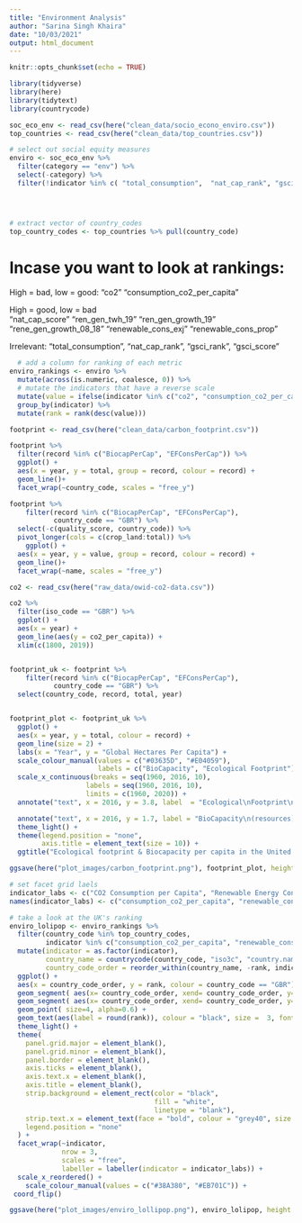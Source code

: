 ```yaml
---
title: "Environment Analysis"
author: "Sarina Singh Khaira"
date: "10/03/2021"
output: html_document
---
```


```r
knitr::opts_chunk$set(echo = TRUE)
```


```r
library(tidyverse)
library(here)
library(tidytext)
library(countrycode)
```


```r
soc_eco_env <- read_csv(here("clean_data/socio_econo_enviro.csv"))
top_countries <- read_csv(here("clean_data/top_countries.csv"))
```


```r

# select out social equity measures
enviro <- soc_eco_env %>% 
  filter(category == "env") %>%
  select(-category) %>%
  filter(!indicator %in% c( "total_consumption",  "nat_cap_rank", "gsci_rank", "gsci_score"))




# extract vector of country_codes
top_country_codes <- top_countries %>% pull(country_code)

```

# Incase you want to look at rankings:

High = bad, low = good:
 "co2"                        "consumption_co2_per_capita" 
  
  
High = good, low = bad              
"nat_cap_score"              "ren_gen_twh_19"             "ren_gen_growth_19"         
 "rene_gen_growth_08_18"      "renewable_cons_exj"                  "renewable_cons_prop"   

  Irrelevant:
 "total_consumption",  "nat_cap_rank", "gsci_rank", "gsci_score"  
 

```r

  # add a column for ranking of each metric
enviro_rankings <- enviro %>%
  mutate(across(is.numeric, coalesce, 0)) %>%
  # mutate the indicators that have a reverse scale
  mutate(value = ifelse(indicator %in% c("co2", "consumption_co2_per_capita"), value*-1, value)) %>%
  group_by(indicator) %>%
  mutate(rank = rank(desc(value)))

```




```r
footprint <- read_csv(here("clean_data/carbon_footprint.csv"))
```

```r
footprint %>%
  filter(record %in% c("BiocapPerCap", "EFConsPerCap")) %>%
  ggplot() +
  aes(x = year, y = total, group = record, colour = record) +
  geom_line()+
  facet_wrap(~country_code, scales = "free_y")

```

```r
footprint %>%
    filter(record %in% c("BiocapPerCap", "EFConsPerCap"),
           country_code == "GBR") %>%
  select(-c(quality_score, country_code)) %>%
  pivot_longer(cols = c(crop_land:total)) %>%
    ggplot() +
  aes(x = year, y = value, group = record, colour = record) +
  geom_line()+
  facet_wrap(~name, scales = "free_y")


```

```r
co2 <- read_csv(here("raw_data/owid-co2-data.csv"))
```

```r
co2 %>%
  filter(iso_code == "GBR") %>%
  ggplot() +
  aes(x = year) +
  geom_line(aes(y = co2_per_capita)) +
  xlim(c(1800, 2019))



```

```r
footprint_uk <- footprint %>%
    filter(record %in% c("BiocapPerCap", "EFConsPerCap"), 
           country_code == "GBR") %>%
  select(country_code, record, total, year) 


footprint_plot <- footprint_uk %>%
  ggplot() +
  aes(x = year, y = total, colour = record) +
  geom_line(size = 2) +
  labs(x = "Year", y = "Global Hectares Per Capita") +
  scale_colour_manual(values = c("#03635D", "#E04059"),
                      labels = c("BioCapacity", "Ecological Footprint")) +
  scale_x_continuous(breaks = seq(1960, 2016, 10), 
                   labels = seq(1960, 2016, 10),
                   limits = c(1960, 2020)) +
  annotate("text", x = 2016, y = 3.8, label  = "Ecological\nFootprint\n(demand)", col = "#E04059", fontface = "bold") +

  annotate("text", x = 2016, y = 1.7, label = "BioCapacity\n(resources)", col = "#03635D", fontface = "bold") +
  theme_light() +
  theme(legend.position = "none",
        axis.title = element_text(size = 10)) +
  ggtitle("Ecological footprint & Biocapacity per capita in the United Kingdom")

ggsave(here("plot_images/carbon_footprint.png"), footprint_plot, height = 5)
```

```r
# set facet grid laels
indicator_labs <- c("CO2 Consumption per Capita", "Renewable Energy Consumption Proportion", "Natural Capital GSCI Score")
names(indicator_labs) <- c("consumption_co2_per_capita", "renewable_cons_prop", "nat_cap_score")

# take a look at the UK's ranking
enviro_lolipop <- enviro_rankings %>%  
  filter(country_code %in% top_country_codes,
         indicator %in% c("consumption_co2_per_capita", "renewable_cons_prop", "nat_cap_score")) %>%
  mutate(indicator = as.factor(indicator),
         country_name = countrycode(country_code, "iso3c", "country.name"),
         country_code_order = reorder_within(country_name, -rank, indicator)) %>%
  ggplot() +
  aes(x = country_code_order, y = rank, colour = country_code == "GBR") +
  geom_segment( aes(x= country_code_order, xend= country_code_order, y=rank, yend = -1), col = "grey64") +
  geom_segment( aes(x= country_code_order, xend= country_code_order, y=154, yend = rank)) +
  geom_point( size=4, alpha=0.6) +
  geom_text(aes(label = round(rank)), colour = "black", size =  3, fontface = "bold") +
  theme_light() +
  theme(
    panel.grid.major = element_blank(),
    panel.grid.minor = element_blank(),
    panel.border = element_blank(),
    axis.ticks = element_blank(),
    axis.text.x = element_blank(),
    axis.title = element_blank(),
    strip.background = element_rect(color = "black",
                                    fill = "white",
                                    linetype = "blank"),
    strip.text.x = element_text(face = "bold", colour = "grey40", size = 10),
    legend.position = "none"
  ) +
  facet_wrap(~indicator, 
             nrow = 3, 
             scales = "free",
             labeller = labeller(indicator = indicator_labs)) +
  scale_x_reordered() +
    scale_colour_manual(values = c("#38A380", "#EB701C")) +
 coord_flip()

ggsave(here("plot_images/enviro_lollipop.png"), enviro_lolipop, height = 5, width = 5)

```

```r

```

